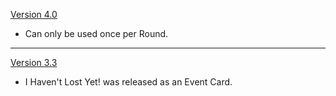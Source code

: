 {{Change History/Header}}
[[Version 4.0]]
* Can only be used once per Round.
----
[[Version 3.3]]
* I Haven't Lost Yet! was released as an Event Card.